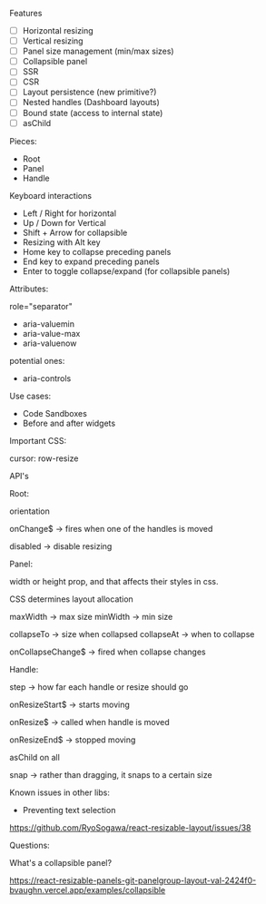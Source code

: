 Features

- [ ] Horizontal resizing
- [ ] Vertical resizing
- [ ] Panel size management (min/max sizes)
- [ ] Collapsible panel
- [ ] SSR
- [ ] CSR
- [ ] Layout persistence (new primitive?)
- [ ] Nested handles (Dashboard layouts)
- [ ] Bound state (access to internal state)
- [ ] asChild

Pieces:

- Root
- Panel
- Handle

Keyboard interactions

- Left / Right for horizontal
- Up / Down for Vertical
- Shift + Arrow for collapsible
- Resizing with Alt key
- Home key to collapse preceding panels
- End key to expand preceding panels
- Enter to toggle collapse/expand (for collapsible panels)

Attributes:

role="separator"

- aria-valuemin
- aria-value-max
- aria-valuenow

potential ones:

- aria-controls

Use cases:

- Code Sandboxes
- Before and after widgets

Important CSS:

cursor: row-resize

API's

Root:

orientation

onChange$ -> fires when one of the handles is moved

disabled -> disable resizing

Panel:

width or height prop, and that affects their styles in css.

CSS determines layout allocation

maxWidth -> max size
minWidth -> min size

collapseTo -> size when collapsed
collapseAt -> when to collapse

onCollapseChange$ -> fired when collapse changes

Handle:

step -> how far each handle or resize should go

onResizeStart$ -> starts moving

onResize$ -> called when handle is moved

onResizeEnd$ -> stopped moving

asChild on all

snap -> rather than dragging, it snaps to a certain size

Known issues in other libs:

- Preventing text selection

https://github.com/RyoSogawa/react-resizable-layout/issues/38

Questions:

What's a collapsible panel?

https://react-resizable-panels-git-panelgroup-layout-val-2424f0-bvaughn.vercel.app/examples/collapsible
